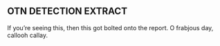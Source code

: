 ## **OTN DETECTION EXTRACT**

If you're seeing this, then this got bolted onto the report. O frabjous day, callooh callay.


